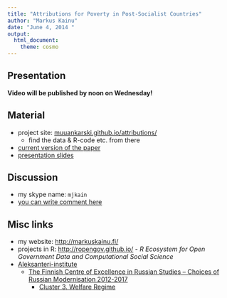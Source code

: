 ```yaml
---
title: "Attributions for Poverty in Post-Socialist Countries"
author: "Markus Kainu"
date: "June 4, 2014 "
output:
  html_document:
    theme: cosmo
---
```


## Presentation


**Video will be published by noon on Wednesday!**


<!--
<iframe src="//player.vimeo.com/video/96675157" width="500" height="281" frameborder="0" webkitallowfullscreen mozallowfullscreen allowfullscreen></iframe> <p><a href="http://vimeo.com/96675157">regensburg</a> from <a href="http://vimeo.com/user2534934">Markus Kainu</a> on <a href="https://vimeo.com">Vimeo</a>.</p> -->

## Material

- project site: [muuankarski.github.io/attributions/](http://muuankarski.github.io/attributions/)
    - find the data & R-code etc. from there
- [current version of the paper](http://muuankarski.github.io/attributions/article2013.pdf)
- [presentation slides](http://muuankarski.github.io/attributions/attrib_slides.html)

## Discussion

- my skype name: `mjkain`
- [you can write comment here](http://pad.okfn.org/p/tutzing-seminar-2014)


## Misc links

- my website: [http://markuskainu.fi/](http://markuskainu.fi/)
- projects in R: [http://ropengov.github.io/](http://ropengov.github.io/) - *R Ecosystem for Open Government Data and Computational Social Science*
- [Aleksanteri-institute](http://www.helsinki.fi/aleksanteri/english/)
    - [The Finnish Centre of Excellence in Russian Studies – Choices of Russian Modernisation 2012-2017](http://www.helsinki.fi/aleksanteri/crm/index.html)
        - [Cluster 3. Welfare Regime](http://www.helsinki.fi/aleksanteri/crm/structure.html#cluster3)